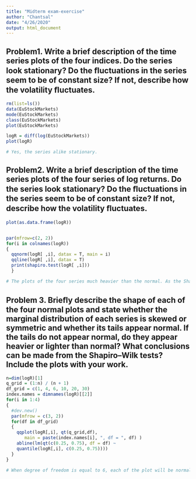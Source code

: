 ```yaml
---
title: "Midterm exam-exercise"
author: "Chantsal"
date: "4/26/2020"
output: html_document
---
```

## Problem1. Write a brief description of the time series plots of the four indices. Do the series look stationary? Do the ﬂuctuations in the series seem to be of constant size? If not, describe how the volatility ﬂuctuates.

```r
rm(list=ls())
data(EuStockMarkets) 
mode(EuStockMarkets) 
class(EuStockMarkets) 
plot(EuStockMarkets)

logR = diff(log(EuStockMarkets)) 
plot(logR)

# Yes, the series alike stationary. 

```
## Problem2. Write a brief description of the time series plots of the four series of log returns. Do the series look stationary? Do the ﬂuctuations in the series seem to be of constant size? If not, describe how the volatility ﬂuctuates.
```r
plot(as.data.frame(logR))


par(mfrow=c(2, 2)) 
for(i in colnames(logR)) 
{ 
  qqnorm(logR[ ,i], datax = T, main = i) 
  qqline(logR[ ,i], datax = T) 
  print(shapiro.test(logR[ ,i])) 
  }

# The plots of the four series much heavier than the normal. As the Shapiro-Wilk tests in four series is less than 1 and the p-value is less than 0.05. So the null hyphotesis is supported with 5% and not supported with 95%.

```

## Problem 3. Brieﬂy describe the shape of each of the four normal plots and state whether the marginal distribution of each series is skewed or symmetric and whether its tails appear normal. If the tails do not appear normal, do they appear heavier or lighter than normal? What conclusions can be made from the Shapiro–Wilk tests? Include the plots with your work.
```r
n=dim(logR)[1] 
q_grid = (1:n) / (n + 1) 
df_grid = c(1, 4, 6, 10, 20, 30) 
index.names = dimnames(logR)[[2]] 
for(i in 1:4) 
{ 
  #dev.new() 
  par(mfrow = c(3, 2)) 
  for(df in df_grid) 
  { 
    qqplot(logR[,i], qt(q_grid,df), 
       main = paste(index.names[i], ", df = ", df) ) 
    abline(lm(qt(c(0.25, 0.75), df = df) ~ 
    quantile(logR[,i], c(0.25, 0.75)))) 
  }
} 

# When degree of freedom is equal to 6, each of the plot will be normal distribution. If the plots will be heavier or lighter than normal, the tails will not appear normal. 
```
